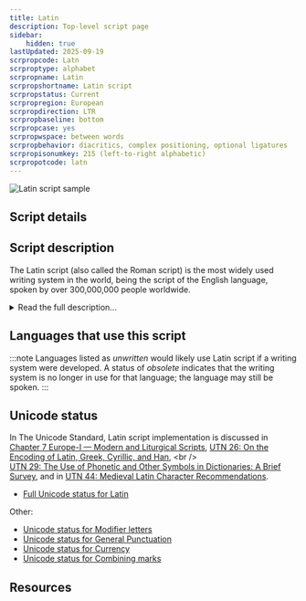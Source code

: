 ```yaml
---
title: Latin
description: Top-level script page
sidebar:
    hidden: true
lastUpdated: 2025-09-19
scrpropcode: Latn
scrproptype: alphabet
scrpropname: Latin
scrpropshortname: Latin script
scrpropstatus: Current
scrpropregion: European
scrpropdirection: LTR
scrpropbaseline: bottom
scrpropcase: yes
scrpropwspace: between words
scrpropbehavior: diacritics, complex positioning, optional ligatures
scrpropisonumkey: 215 (left-to-right alphabetic)
scrpropotcode: latn
---
```



![Latin script sample](../images/latn-sample.png)

## Script details

<ScriptDetails />

## Script description

The Latin script (also called the Roman script) is the most widely used writing system in the world, being the script of the English language, spoken by over 300,000,000 people worldwide.

<details>
<summary>Read the full description...</summary>It is also the script used for writing a number of Romance, Germanic, Baltic and non-Indo-European languages, as well as the [International Phonetic Alphabet (IPA)](https://scriptsource.org/entry/ucgb77fkvh).

The script was derived from the Western variant of the Greek alphabet. The earliest extant inscription, an engraved brooch now in the ‘Museo Nazionale Preistorico Etnografico Luigi Pigorini’ in Rome, has been dated to the 7th century BC. The script developed slowly over the next thousand years, and by the 4th century AD many of the modern forms had been developed, and writing had settled into a consistent left to right direction. The Latin script was disseminated throughout western, northern and central Europe and the Baltic countries along with the Christian religion. However it was not until the colonization of the Americas, Australia, and parts of Asia, Africa and the Pacific that the script began to spread outside of Europe, carried by the English, Spanish, Portuguese, French, and Dutch languages.

As the script spread around the world, a number of language-specific amendments were made in order to accurately represent the sounds of various languages. These included ligatures, for example the German _esszett_ ß, and a number of diacritics. Some languages also adapted the alphabet by the addition of entirely new letters, such as _eth_ Ðð used in Faroese and Icelandic or _epsilon_ Ɛɛ used in many Niger-Congo orthographies.

The Latin script is bicameral; it is written using both upper- and lower-case letters. It is written horizontally from left to right. Each letter sits on the baseline, with some letters having descenders hanging below the baseline, and some having ascenders protruding beyond the x-height. The script also uses a set of punctuation, which is almost entirely consistent across European languages. Exceptions to this include different syles of quotation marks (“ ” and « »), the Greek question mark, which is identical to the semicolon in many other languages (;), and the Spanish inverted question/exclamation marks (¿ and ¡).

Digits from 0-9 are used. These can be combined to represent larger numbers.
</details>

## Languages that use this script

:::note
Languages listed as _unwritten_ would likely use Latin script if a writing system were developed. A status of _obsolete_ indicates that the writing system is no longer in use for that language; the language may still be spoken.
:::

<WsList script='Latn' wsMax='5' />

## Unicode status

In The Unicode Standard, Latin script implementation is discussed in [Chapter 7 Europe-I — Modern and Liturgical Scripts](https://www.unicode.org/versions/latest/core-spec/chapter-7/#G4321), [UTN 26: On the Encoding of Latin, Greek, Cyrillic, and Han](https://www.unicode.org/notes/tn26/), &lt;br /&gt;<br />
[UTN 29: The Use of Phonetic and Other Symbols in Dictionaries: A Brief Survey](https://www.unicode.org/notes/tn29/), and in [UTN 44: Medieval Latin Character Recommendations](https://www.unicode.org/notes/tn44/).

- [Full Unicode status for Latin](/scrlang/unicode/latn-unicode)


Other:

- [Unicode status for Modifier letters](/scrlang/unicode/x-mod-letters-unicode)
- [Unicode status for General Punctuation](/scrlang/unicode/x-gen-punct-unicode)
- [Unicode status for Currency](/scrlang/unicode/x-currency-unicode)
- [Unicode status for Combining marks](/scrlang/unicode/x-comb-marks-unicode)


## Resources

<ScriptResources detailSummary='seemore' />

